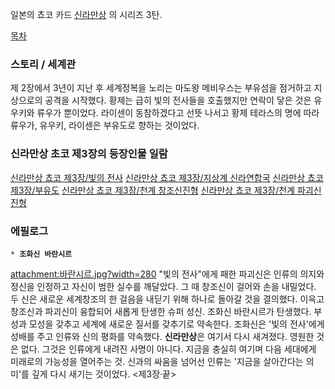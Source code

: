 일본의 쵸코 카드 [[신라만상]] 의 시리즈 3탄.

[[목차]]
=== 스토리 / 세계관 ===
제 2장에서 3년이 지난 후 세계정복을 노리는 마도왕 메비우스는 부유섬을 점거하고 지상으로의 공격을 시작했다. 황제는 급히 빛의 전사들을 호출했지만 연락이 닿은 것은 유우키와 류우가 뿐이었다. 라이센이 동참하겠다고 선뜻 나서고 황제 테라스의 명에 따라 류우가, 유우키, 라이센은 부유도로 향하는 것이었다.
=== 신라만상 초코 제3장의 등장인물 일람 ===
[[신라만상 쵸코 제3장/빛의 전사]] 
[[신라만상 쵸코 제3장/지상계 신라연합국]]
[[신라만상 쵸코 제3장/부유도]]
[[신라만상 쵸코 제3장/천계 창조신진형]]
[[신라만상 쵸코 제3장/천계 파괴신진형]]
=== 에필로그 ===
 * '''조화신 바란시르'''
attachment:바란시르.jpg?width=280
"빛의 전사"에게 패한 파괴신은 인류의 의지와 정신을 인정하고 자신이 범한 실수를 깨달았다. 그 때 창조신이 걸어와 손을 내밀었다. 두 신은 새로운 세계창조의 한 걸음을 내딛기 위해 하나로 돌아갈 것을 결의했다. 이윽고 창조신과 파괴신이 융합되어 새롭게 탄생한 슈퍼 성신. 조화신 바란시르가 탄생했다. 부성과 모성을 갖추고 세계에 새로운 질서를 갖추기로 약속한다. 조화신은 '빛의 전사'에게 성배를 주고 인류와 신의 평화를 약속했다. 
'''신라만상'''은 여기서 다시 새겨졌다. 영원한 것은 없다. 그것은 인류에게 내려진 사명이 아니다. 지금을 충실히 여기며 다음 세대에게 미래로의 가능성을 열어주는 것. 신과의 싸움을 넘어선 인류는 '지금을 살아간다는 의미'를 깊게 다시 새기는 것이었다. <제3장·끝>
